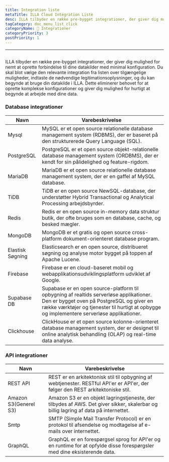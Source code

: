 ```yaml
---
title: Integration liste
metaTitle: ILLA Cloud Integration Liste
desc: ILLA tilbyder en række pre-bygget integrationer, der giver dig mulighed for nemt at oprette forbindelse til dine datakilder med minimal konfiguration
tagCategory: doc_menu_list_click
categoryName: 🔨 Integrationer
categoryPriority: 3
postPriority: 1
---
```


* * *

## <h2 hidden>Integrationsliste</h2>

ILLA tilbyder en række pre-bygget integrationer, der giver dig mulighed for nemt at oprette forbindelse til dine datakilder med minimal konfiguration. Du skal blot vælge den relevante integration fra listen over tilgængelige muligheder, indtaste de nødvendige legitimationsoplysninger, og du kan begynde at bruge din datakilde i ILLA. Dette eliminerer behovet for at oprette komplekse konfigurationer og giver dig mulighed for hurtigt at begynde at arbejde med dine data.

### Database integrationer

| Navn             | Varebeskrivelse                                                                                                                                                                                                                    |
| ---------------- | ---------------------------------------------------------------------------------------------------------------------------------------------------------------------------------------------------------------------------------- |
| Mysql            | MySQL er et open source relationelle database management system (RDBMS), der er baseret på den strukturerede Query Language (SQL).                                                                                                 |
| PostgreSQL       | PostgreSQL er et open source objekt-relationelle database management system (ORDBMS), der er kendt for sin pålidelighed og feature-rigdom.                                                                                         |
| MariaDB          | MariaDB er et open source relationelle database management system, der er en gaffel af MySQL database.                                                                                                                             |
| TiDB             | TiDB er en open source NewSQL-database, der understøtter Hybrid Transactional og Analytical Processing arbejdsbyrder.                                                                                                              |
| Redis            | Redis er en open source in-memory data struktur butik, der ofte bruges som en database, cache, og besked mægler.                                                                                                                   |
| MongoDB          | MongoDB er et gratis og open source cross-platform dokument-orienteret database program.                                                                                                                                           |
| Elastisk Søgning | Elasticsearch er en open source, distribueret søgning og analyse motor bygget på toppen af Apache Lucene.                                                                                                                          |
| Firebase         | Firebase er en cloud-baseret mobil og webapplikationsudviklingsplatform udviklet af Google.                                                                                                                                        |
| Supabase DB      | Supabase er en open source-platform til opbygning af realtids serverløse applikationer. Den er bygget oven på PostgreSQL og giver en række værktøjer og tjenester til hurtigt at opbygge og implementere serverløse applikationer. |
| Clickhouse       | ClickHouse er et open source kolonne-orienteret database management system, der er designet til online analytisk behandling (OLAP) og real-time data analyse.                                                                      |

### API integrationer

| Navn                  | Varebeskrivelse                                                                                                                     |
| --------------------- | ----------------------------------------------------------------------------------------------------------------------------------- |
| REST API              | REST er en arkitektonisk stil til opbygning af webtjenester. RESTful API'er er API'er, der følger den REST arkitektoniske stil.     |
| Amazon S3(Generel S3) | Amazon S3 er en objekt lagringstjeneste, der tilbydes af AWS. Det giver sikker, skalerbar og billig lagring af data på internettet. |
| Smtp                  | SMTP (Simple Mail Transfer Protocol) er en protokol til afsendelse og modtagelse af e-mails over internettet.                       |
| GraphQL               | GraphQL er en forespørgsel sprog for API'er og en runtime for at opfylde disse forespørgsler med dine eksisterende data.            |
